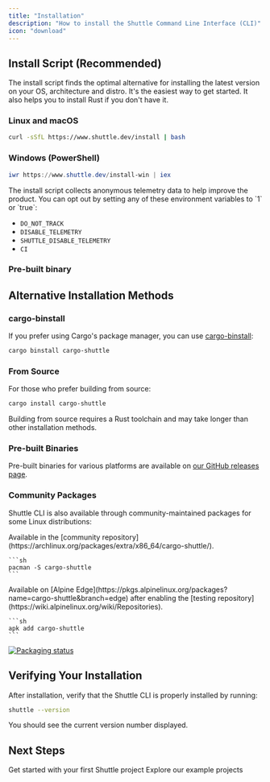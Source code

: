 ```yaml
---
title: "Installation"
description: "How to install the Shuttle Command Line Interface (CLI)"
icon: "download"
---
```


## Install Script (Recommended)

The install script finds the optimal alternative for installing the latest version on your OS, architecture and distro.
It's the easiest way to get started.
It also helps you to install Rust if you don't have it.

### Linux and macOS

```sh
curl -sSfL https://www.shuttle.dev/install | bash
```

### Windows (PowerShell)

```powershell
iwr https://www.shuttle.dev/install-win | iex
```

<Info>
The install script collects anonymous telemetry data to help improve the product.
You can opt out by setting any of these environment variables to `1` or `true`:

- `DO_NOT_TRACK`
- `DISABLE_TELEMETRY`
- `SHUTTLE_DISABLE_TELEMETRY`
- `CI`
</Info>

### Pre-built binary

## Alternative Installation Methods

### cargo-binstall

If you prefer using Cargo's package manager, you can use [cargo-binstall](https://github.com/cargo-bins/cargo-binstall):

```sh
cargo binstall cargo-shuttle
```

### From Source

For those who prefer building from source:

```sh
cargo install cargo-shuttle
```

<Note>Building from source requires a Rust toolchain and may take longer than other installation methods.</Note>

### Pre-built Binaries

Pre-built binaries for various platforms are available on [our GitHub releases page](https://github.com/shuttle-hq/shuttle/releases/latest).

### Community Packages

Shuttle CLI is also available through community-maintained packages for some Linux distributions:

<AccordionGroup>
  <Accordion title="Arch Linux">
    Available in the [community repository](https://archlinux.org/packages/extra/x86_64/cargo-shuttle/).

    ```sh
    pacman -S cargo-shuttle
    ```
  </Accordion>
  <Accordion title="Alpine Linux">
    Available on [Alpine Edge](https://pkgs.alpinelinux.org/packages?name=cargo-shuttle&branch=edge) after enabling the [testing repository](https://wiki.alpinelinux.org/wiki/Repositories).

    ```sh
    apk add cargo-shuttle
    ```
  </Accordion>
</AccordionGroup>

[![Packaging status](https://repology.org/badge/vertical-allrepos/cargo-shuttle.svg)](https://repology.org/project/cargo-shuttle/versions)

## Verifying Your Installation

After installation, verify that the Shuttle CLI is properly installed by running:

```sh
shuttle --version
```

You should see the current version number displayed.

## Next Steps

<CardGroup>
  <Card
    title="Quick Start Guide"
    icon="circle-play"
    color="#3d3"
    href="./quick-start"
  >
    Get started with your first Shuttle project
  </Card>
  <Card
    title="Examples"
    icon="book"
    href="/examples"
    color="#f8b5F2"
  >
    Explore our example projects
  </Card>
</CardGroup>
